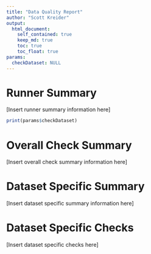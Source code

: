 ```yaml
---
title: "Data Quality Report"
author: "Scott Kreider"
output:
  html_document:
    self_contained: true
    keep_md: true
    toc: true
    toc_float: true
params:
  checkDataset: NULL
---
```


# Runner Summary

[Insert runner summary information here]
```r
print(params$checkDataset)
```

# Overall Check Summary

[Insert overall check summary information here]

# Dataset Specific Summary

[Insert dataset specific summary information here]

# Dataset Specific Checks

[Insert dataset specific checks here]
